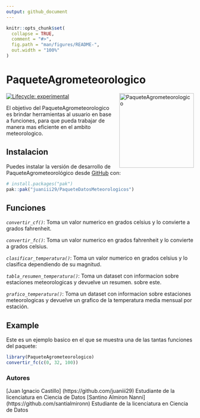 ```yaml
---
output: github_document
---
```


<!-- README.md is generated from README.Rmd. Please edit that file -->

```r
knitr::opts_chunk$set(
  collapse = TRUE,
  comment = "#>",
  fig.path = "man/figures/README-",
  out.width = "100%"
)
```

# PaqueteAgrometeorologico
<img src="man/figures/logo.png" alt="PaqueteAgrometeorologico" align="right" style="float: right; margin-left: 10px;" width="200"/>

<!-- badges: start -->

[![Lifecycle: experimental](https://img.shields.io/badge/lifecycle-experimental-orange.svg)](https://lifecycle.r-lib.org/articles/stages.html#experimental)

<!-- badges: end -->

El objetivo del PaqueteAgrometeorologico es brindar herramientas al usuario en base a funciones, para que pueda trabajar de manera mas eficiente en el ambito meteorologico.

## Instalacion

Puedes instalar la versión de desarrollo de PaqueteAgrometeorológico desde [GitHub](https://github.com/) con:

``` r
# install.packages("pak")
pak::pak("juaniii29/PaqueteDatosMeteorologicos")
```

## Funciones

*`convertir_cf()`*: Toma un valor numerico en grados celsius y lo convierte a grados fahrenheit.

*`convertir_fc()`*: Toma un valor numerico en grados fahrenheit y lo convierte a grados celsius.

*`clasificar_temperatura()`*: Toma un valor numerico en grados celsius y lo clasifica dependiendo de su magnitud.

*`tabla_resumen_temperatura()`*: Toma un dataset con informacion sobre estaciones meteorologicas y devuelve un resumen. sobre este.

*`grafico_temperatura()`*: Toma un dataset con informacion sobre estaciones meteorologicas y devuelve un grafico de la temperatura media mensual por estación.

## Example

Este es un ejemplo basico en el que se muestra una de las tantas funciones del paquete:

```r
library(PaqueteAgrometeorologico)
convertir_fc(c(0, 32, 100))
```

### Autores

[Juan Ignacio Castillo] (https://github.com/juaniii29) Estudiante de la licenciatura en Ciencia de Datos
[Santino Almiron Nanni] (https://github.com/santialmironn) Estudiante de la licenciatura en Ciencia de Datos
